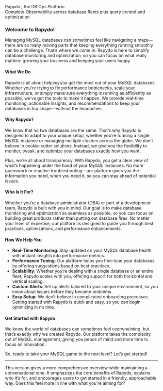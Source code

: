 <div class="slogen-wrapper">
  <span class="slogen-green">Rapydo</span>
  <span class="slogen-white">, the DB Ops Platform</span>
  <div class="slogen-white-small">
    Complete Observability across database fleets plus query control and optimization
  </div>
</div>

### Welcome to Rapydo!

Managing MySQL databases can sometimes feel like navigating a maze—there are so many moving parts that keeping everything running smoothly can be a challenge. That’s where we come in. Rapydo is here to simplify database monitoring and optimization, so you can focus on what really matters: growing your business and keeping your users happy.

#### What We Do

Rapydo is all about helping you get the most out of your MySQL databases. Whether you're trying to fix performance bottlenecks, scale your infrastructure, or simply make sure everything is running as efficiently as possible, we've got the tools to make it happen. We provide real-time monitoring, actionable insights, and recommendations to keep your databases in top shape—without the headaches.

#### Why Rapydo?

We know that no two databases are the same. That’s why Rapydo is designed to adapt to your unique setup, whether you’re running a single MySQL instance or managing multiple clusters across the globe. We don’t believe in cookie-cutter solutions. Instead, we give you the flexibility to monitor, tweak, and optimize your databases exactly how you want.

Plus, we’re all about transparency. With Rapydo, you get a clear view of what’s happening under the hood of your MySQL instances. No more guesswork or reactive troubleshooting—our platform gives you the information you need, when you need it, so you can stay ahead of potential issues.

#### Who Is It For?

Whether you’re a database administrator (DBA) or part of a development team, Rapydo is built with you in mind. Our goal is to make database monitoring and optimization as seamless as possible, so you can focus on building great products rather than putting out database fires. No matter your level of expertise, our platform is designed to guide you through best practices, optimizations, and performance enhancements.

#### How We Help You

- **Real-Time Monitoring**: Stay updated on your MySQL database health with instant insights into performance metrics.
- **Performance Tuning**: Our platform helps you fine-tune your databases by offering suggestions based on best practices.
- **Scalability**: Whether you’re dealing with a single database or an entire fleet, Rapydo scales with you, offering support for both horizontal and vertical scaling.
- **Custom Alerts**: Set up alerts tailored to your unique environment, so you know about issues before they become problems.
- **Easy Setup**: We don’t believe in complicated onboarding processes. Getting started with Rapydo is quick and easy, so you can begin optimizing in no time.

#### Get Started with Rapydo

We know the world of databases can sometimes feel overwhelming, but that’s exactly why we created Rapydo. Our platform takes the complexity out of MySQL management, giving you peace of mind and more time to focus on innovation.

So, ready to take your MySQL game to the next level? Let’s get started!

---

This version gives a more comprehensive overview while maintaining a conversational tone. It emphasizes the core benefits of Rapydo, explains who it’s for, and encourages users to get started in a friendly, approachable way. Does this feel more in line with what you're aiming for?